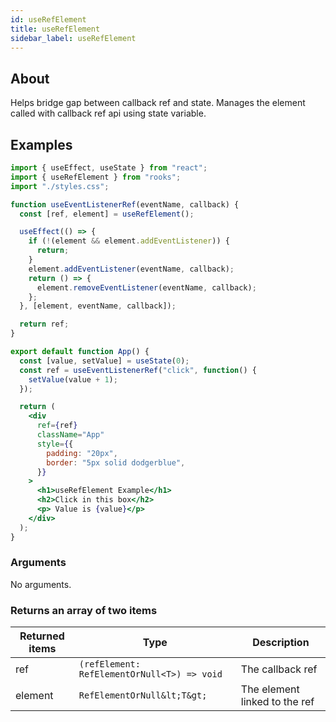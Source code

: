 ```yaml
---
id: useRefElement
title: useRefElement
sidebar_label: useRefElement
---
```


## About

Helps bridge gap between callback ref and state. Manages the element called with callback ref api using state variable.

## Examples

```jsx
import { useEffect, useState } from "react";
import { useRefElement } from "rooks";
import "./styles.css";

function useEventListenerRef(eventName, callback) {
  const [ref, element] = useRefElement();

  useEffect(() => {
    if (!(element && element.addEventListener)) {
      return;
    }
    element.addEventListener(eventName, callback);
    return () => {
      element.removeEventListener(eventName, callback);
    };
  }, [element, eventName, callback]);

  return ref;
}

export default function App() {
  const [value, setValue] = useState(0);
  const ref = useEventListenerRef("click", function() {
    setValue(value + 1);
  });

  return (
    <div
      ref={ref}
      className="App"
      style={{
        padding: "20px",
        border: "5px solid dodgerblue",
      }}
    >
      <h1>useRefElement Example</h1>
      <h2>Click in this box</h2>
      <p> Value is {value}</p>
    </div>
  );
}
```

### Arguments

No arguments.

### Returns an array of two items

| Returned items | Type                                        | Description                   |
| -------------- | ------------------------------------------- | ----------------------------- |
| ref            | `(refElement: RefElementOrNull<T>) => void` | The callback ref              |
| element        | `RefElementOrNull&lt;T&gt;`                       | The element linked to the ref |
